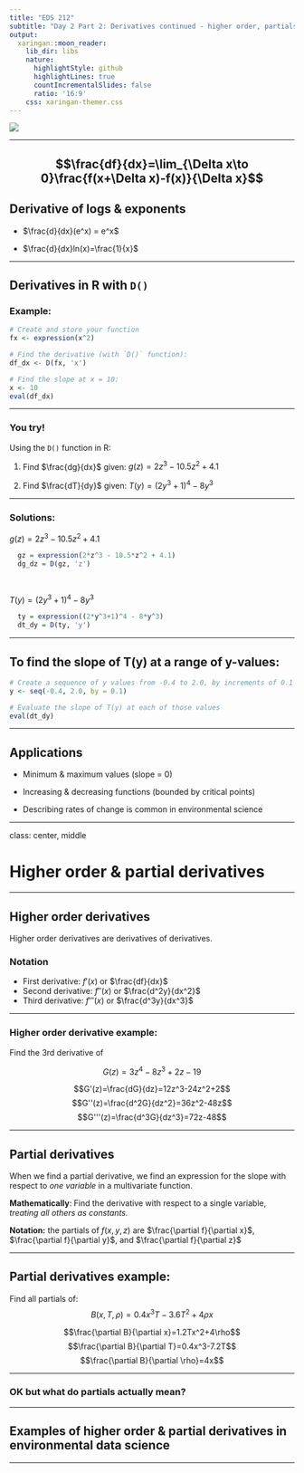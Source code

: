 ```yaml
---
title: "EDS 212"
subtitle: "Day 2 Part 2: Derivatives continued - higher order, partials, computation, & application"  
output:
  xaringan::moon_reader:
    lib_dir: libs
    nature:
      highlightStyle: github
      highlightLines: true
      countIncrementalSlides: false
      ratio: '16:9'
    css: xaringan-themer.css
---
```


![](slide_images/derivative_9.jpg)

---

$$\frac{df}{dx}=\lim_{\Delta x\to 0}\frac{f(x+\Delta x)-f(x)}{\Delta x}$$
---

## Derivative of logs & exponents

- $\frac{d}{dx}(e^x) = e^x$

- $\frac{d}{dx}ln(x)=\frac{1}{x}$

---

## Derivatives in R with `D()`

### Example: 

```r
# Create and store your function
fx <- expression(x^2)

# Find the derivative (with `D()` function):
df_dx <- D(fx, 'x')

# Find the slope at x = 10:
x <- 10
eval(df_dx)
```

---

### You try! 

Using the `D()` function in R:

1. Find $\frac{dg}{dx}$ given: $g(z) = 2z^3-10.5z^2+4.1$

2. Find $\frac{dT}{dy}$ given: $T(y) = (2y^3+1)^4-8y^3$

---

### Solutions: 

$g(z) = 2z^3-10.5z^2+4.1$

```r
  gz = expression(2*z^3 - 10.5*z^2 + 4.1)
  dg_dz = D(gz, 'z')
```

</br>

$T(y) = (2y^3+1)^4-8y^3$

```r
  ty = expression((2*y^3+1)^4 - 8*y^3)
  dt_dy = D(ty, 'y')
```

---

## To find the slope of T(y) at a range of y-values:

```r

# Create a sequence of y values from -0.4 to 2.0, by increments of 0.1
y <- seq(-0.4, 2.0, by = 0.1)

# Evaluate the slope of T(y) at each of those values
eval(dt_dy)
```

---

## Applications 

- Minimum & maximum values (slope = 0)

- Increasing & decreasing functions (bounded by critical points)

- Describing rates of change is common in environmental science

---

class: center, middle

# Higher order & partial derivatives

---

## Higher order derivatives

Higher order derivatives are derivatives of derivatives. 

### Notation

- First derivative: $f'(x)$ or $\frac{df}{dx}$
- Second derivative: $f''(x)$ or $\frac{d^2y}{dx^2}$
- Third derivative: $f'''(x)$ or $\frac{d^3y}{dx^3}$

---

### Higher order derivative example: 

Find the 3rd derivative of

$$G(z)=3z^4-8z^3+2z-19$$

$$G'(z)=\frac{dG}{dz}=12z^3-24z^2+2$$
$$G''(z)=\frac{d^2G}{dz^2}=36z^2-48z$$
$$G'''(z)=\frac{d^3G}{dz^3}=72z-48$$

---

## Partial derivatives

When we find a partial derivative, we find an expression for the slope with respect to *one variable* in a multivariate function.

**Mathematically**: Find the derivative with respect to a single variable, *treating all others as constants.* 

**Notation:** the partials of $f(x,y,z)$ are $\frac{\partial f}{\partial x}$, $\frac{\partial f}{\partial y}$, and $\frac{\partial f}{\partial z}$

---

## Partial derivatives example: 

Find all partials of: 
$$B(x,T,\rho)=0.4x^3T-3.6T^2+4\rho x$$

$$\frac{\partial B}{\partial x}=1.2Tx^2+4\rho$$
$$\frac{\partial B}{\partial T}=0.4x^3-7.2T$$
$$\frac{\partial B}{\partial \rho}=4x$$

---

### OK but what do partials actually mean?



---


## Examples of higher order & partial derivatives in environmental data science

---



